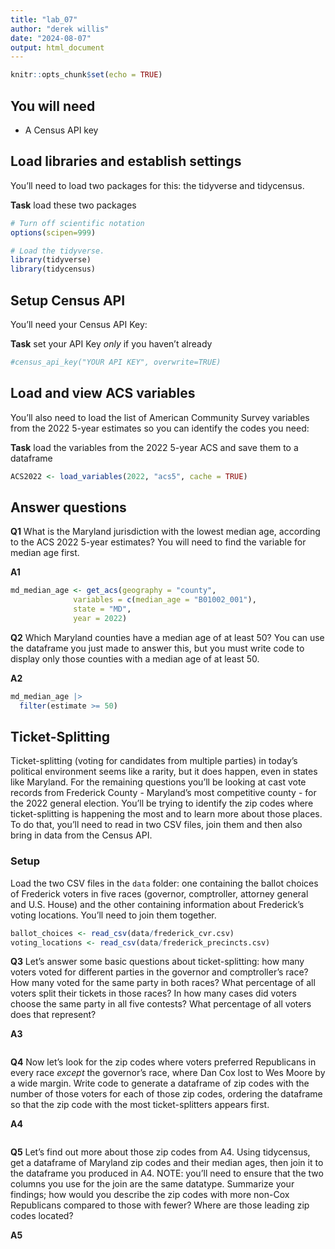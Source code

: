 ```yaml
---
title: "lab_07"
author: "derek willis"
date: "2024-08-07"
output: html_document
---
```


```r
knitr::opts_chunk$set(echo = TRUE)
```

## You will need

-   A Census API key

## Load libraries and establish settings

You'll need to load two packages for this: the tidyverse and tidycensus.

**Task** load these two packages

```r
# Turn off scientific notation
options(scipen=999)

# Load the tidyverse.
library(tidyverse)
library(tidycensus)
```

## Setup Census API

You'll need your Census API Key:

**Task** set your API Key *only* if you haven't already

```r
#census_api_key("YOUR API KEY", overwrite=TRUE)
```

## Load and view ACS variables

You'll also need to load the list of American Community Survey variables from the 2022 5-year estimates so you can identify the codes you need:

**Task** load the variables from the 2022 5-year ACS and save them to a dataframe

```r

ACS2022 <- load_variables(2022, "acs5", cache = TRUE)

```

## Answer questions

**Q1** What is the Maryland jurisdiction with the lowest median age, according to the ACS 2022 5-year estimates? You will need to find the variable for median age first.

**A1**

```r
md_median_age <- get_acs(geography = "county",
              variables = c(median_age = "B01002_001"),
              state = "MD",
              year = 2022)
```



**Q2** Which Maryland counties have a median age of at least 50? You can use the dataframe you just made to answer this, but you must write code to display only those counties with a median age of at least 50.

**A2**

```r
md_median_age |>
  filter(estimate >= 50)
```

## Ticket-Splitting

Ticket-splitting (voting for candidates from multiple parties) in today's political environment seems like a rarity, but it does happen, even in states like Maryland. For the remaining questions you'll be looking at cast vote records from Frederick County - Maryland's most competitive county - for the 2022 general election. You'll be trying to identify the zip codes where ticket-splitting is happening the most and to learn more about those places. To do that, you'll need to read in two CSV files, join them and then also bring in data from the Census API.

### Setup

Load the two CSV files in the `data` folder: one containing the ballot choices of Frederick voters in five races (governor, comptroller, attorney general and U.S. House) and the other containing information about Frederick's voting locations. You'll need to join them together.

```r
ballot_choices <- read_csv(data/frederick_cvr.csv)
voting_locations <- read_csv(data/frederick_precincts.csv)

```

**Q3** Let's answer some basic questions about ticket-splitting: how many voters voted for different parties in the governor and comptroller's race? How many voted for the same party in both races? What percentage of all voters split their tickets in those races? In how many cases did voters choose the same party in all five contests? What percentage of all voters does that represent?

**A3**

```r

```

**Q4** Now let's look for the zip codes where voters preferred Republicans in every race *except* the governor's race, where Dan Cox lost to Wes Moore by a wide margin. Write code to generate a dataframe of zip codes with the number of those voters for each of those zip codes, ordering the dataframe so that the zip code with the most ticket-splitters appears first.

**A4**

```r

```

**Q5** Let's find out more about those zip codes from A4. Using tidycensus, get a dataframe of Maryland zip codes and their median ages, then join it to the dataframe you produced in A4. NOTE: you'll need to ensure that the two columns you use for the join are the same datatype. Summarize your findings; how would you describe the zip codes with more non-Cox Republicans compared to those with fewer? Where are those leading zip codes located?

**A5**

```r
```
